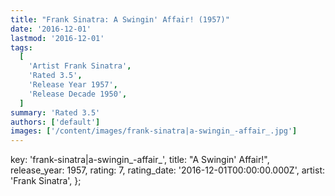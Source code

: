 ```yaml
---
title: "Frank Sinatra: A Swingin' Affair! (1957)"
date: '2016-12-01'
lastmod: '2016-12-01'
tags:
  [
    'Artist Frank Sinatra',
    'Rated 3.5',
    'Release Year 1957',
    'Release Decade 1950',
  ]
summary: 'Rated 3.5'
authors: ['default']
images: ['/content/images/frank-sinatra|a-swingin_-affair_.jpg']
---
```


  key: 'frank-sinatra|a-swingin_-affair_',
  title: "A Swingin' Affair!",
  release_year: 1957,
  rating: 7,
  rating_date: '2016-12-01T00:00:00.000Z',
  artist: 'Frank Sinatra',
};

<MusicRating data={data} />
